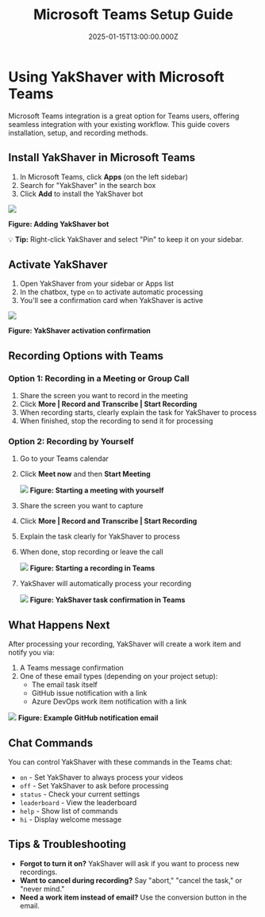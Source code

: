 ﻿---
title: Microsoft Teams Setup Guide
date: '2025-01-15T13:00:00.000Z'
displayOrder: 2
---

# Using YakShaver with Microsoft Teams

Microsoft Teams integration is a great option for Teams users, offering seamless integration with your existing workflow. This guide covers installation, setup, and recording methods.

## Install YakShaver in Microsoft Teams

1. In Microsoft Teams, click **Apps** (on the left sidebar)
2. Search for "YakShaver" in the search box
3. Click **Add** to install the YakShaver bot

![](/adding-bot.png)

**Figure: Adding YakShaver bot**

💡 **Tip:** Right-click YakShaver and select "Pin" to keep it on your sidebar.

## Activate YakShaver

1. Open YakShaver from your sidebar or Apps list
2. In the chatbox, type `on` to activate automatic processing
3. You'll see a confirmation card when YakShaver is active

![](/turn-on-card.png)

**Figure: YakShaver activation confirmation**

## Recording Options with Teams

### Option 1: Recording in a Meeting or Group Call

1. Share the screen you want to record in the meeting
2. Click **More | Record and Transcribe | Start Recording**
3. When recording starts, clearly explain the task for YakShaver to process
4. When finished, stop the recording to send it for processing

### Option 2: Recording by Yourself

1. Go to your Teams calendar
2. Click **Meet now** and then **Start Meeting**

   ![](/YakShaver/Blogs/meeting-with-yourself.png)
   **Figure: Starting a meeting with yourself**

3. Share the screen you want to capture
4. Click **More | Record and Transcribe | Start Recording**
5. Explain the task clearly for YakShaver to process
6. When done, stop recording or leave the call

   ![](/YakShaver/Blogs/start-recording.png)
   **Figure: Starting a recording in Teams**

7. YakShaver will automatically process your recording

   ![](/YakShaver/yakshaver-is-done.png)
   **Figure: YakShaver task confirmation in Teams**

## What Happens Next

After processing your recording, YakShaver will create a work item and notify you via:

1. A Teams message confirmation
2. One of these email types (depending on your project setup):
   - The email task itself
   - GitHub issue notification with a link
   - Azure DevOps work item notification with a link

![](/YakShaver/yakshaver-github-email.png)
**Figure: Example GitHub notification email**

## Chat Commands

You can control YakShaver with these commands in the Teams chat:

- `on` - Set YakShaver to always process your videos
- `off` - Set YakShaver to ask before processing
- `status` - Check your current settings
- `leaderboard` - View the leaderboard
- `help` - Show list of commands
- `hi` - Display welcome message

## Tips & Troubleshooting

- **Forgot to turn it on?** YakShaver will ask if you want to process new recordings.
- **Want to cancel during recording?** Say "abort," "cancel the task," or "never mind."
- **Need a work item instead of email?** Use the conversion button in the email. 
